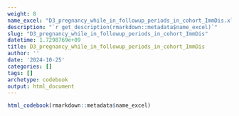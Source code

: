```yaml
---
weight: 8
name_excel: "D3_pregnancy_while_in_followup_periods_in_cohort_ImmDis.xlsx"
description: "`r get_description(rmarkdown::metadata$name_excel)`"
slug: "D3_pregnancy_while_in_followup_periods_in_cohort_ImmDis"
datetime: 1.7298769e+09
title: D3_pregnancy_while_in_followup_periods_in_cohort_ImmDis
author: ''
date: '2024-10-25'
categories: []
tags: []
archetype: codebook
output: html_document
---
```


```r
html_codebook(rmarkdown::metadata$name_excel)
```
